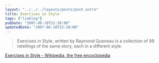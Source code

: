 ```yaml
---
layout: "../../../layouts/posts/post.astro"
title: Exercises in Style
tags: ["linklog"]
pubDate: "2007-06-10T22:38:00"
updatedDate: "2007-06-10T22:38:00"
---
```


> Exercises in Style, written by Raymond Queneau is a collection of 99 retellings of the same story, each in a different style.

[Exercises in Style - Wikipedia, the free encyclopedia](http://en.wikipedia.org/wiki/Exercises_in_Style)
